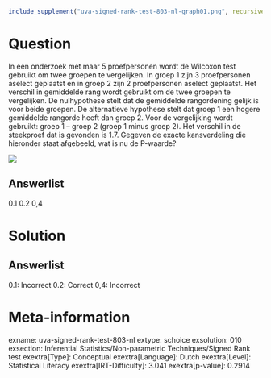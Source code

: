 ```r
include_supplement("uva-signed-rank-test-803-nl-graph01.png", recursive = TRUE)
```

Question
========

In een onderzoek met maar 5 proefpersonen wordt de Wilcoxon test
gebruikt om twee groepen te vergelijken. In groep 1 zijn 3 proefpersonen
aselect geplaatst en in groep 2 zijn 2 proefpersonen aselect geplaatst.
Het verschil in gemiddelde rang wordt gebruikt om de twee groepen te
vergelijken. De nulhypothese stelt dat de gemiddelde rangordening gelijk
is voor beide groepen. De alternatieve hypothese stelt dat groep 1 een
hogere gemiddelde rangorde heeft dan groep 2. Voor de vergelijking wordt
gebruikt: groep 1 -- groep 2 (groep 1 minus groep 2). Het verschil in de
steekproef dat is gevonden is 1.7. Gegeven de exacte kansverdeling die
hieronder staat afgebeeld, wat is nu de P-waarde?

![](uva-signed-rank-test-803-nl-graph01.png)

Answerlist
----------

0.1
0.2
0,4

Solution
========

Answerlist
----------

0.1: Incorrect
0.2: Correct
0,4: Incorrect

Meta-information
================
exname: uva-signed-rank-test-803-nl
extype: schoice
exsolution: 010
exsection: Inferential Statistics/Non-parametric Techniques/Signed Rank test
exextra[Type]: Conceptual
exextra[Language]: Dutch
exextra[Level]: Statistical Literacy
exextra[IRT-Difficulty]: 3.041
exextra[p-value]: 0.2914
